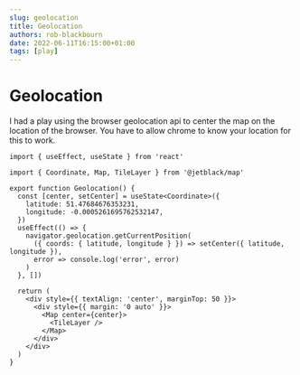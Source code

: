 ```yaml
---
slug: geolocation
title: Geolocation
authors: rob-blackbourn
date: 2022-06-11T16:15:00+01:00
tags: [play]
---
```





# Geolocation

I had a play using the browser geolocation api to center the map on the
location of the browser. You have to allow chrome to know your location for
this to work.

```tsx
import { useEffect, useState } from 'react'

import { Coordinate, Map, TileLayer } from '@jetblack/map'

export function Geolocation() {
  const [center, setCenter] = useState<Coordinate>({
    latitude: 51.47684676353231,
    longitude: -0.0005261695762532147,
  })
  useEffect(() => {
    navigator.geolocation.getCurrentPosition(
      ({ coords: { latitude, longitude } }) => setCenter({ latitude, longitude }),
      error => console.log('error', error)
    )
  }, [])

  return (
    <div style={{ textAlign: 'center', marginTop: 50 }}>
      <div style={{ margin: '0 auto' }}>
        <Map center={center}>
          <TileLayer />
        </Map>
      </div>
    </div>
  )
}
```

<Geolocation />